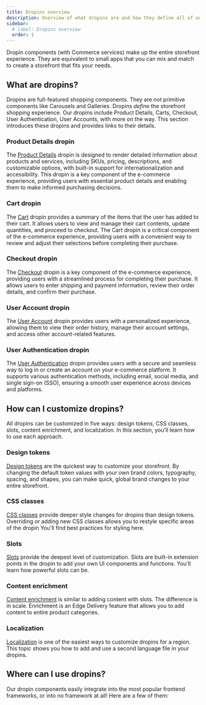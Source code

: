 ```yaml
---
title: Dropins overview
description: Overview of what dropins are and how they define all of our Commerce storefronts.
sidebar:
  # label: Dropins overview
  order: 1
---
```



Dropin components (with Commerce services) make up the entire storefront experience. They are equivalent to small apps that you can mix and match to create a storefront that fits your needs.

## What are dropins?

Dropins are full-featured shopping components. They are not primitive components like Carousels and Galleries. Dropins _define_ the storefront shopping experience. Our dropins include Product Details, Carts, Checkout, User Authentication, User Accounts, with more on the way. This section introduces these dropins and provides links to their details.

### Product Details dropin

The [Product Details](/dropins/product-details/) dropin is designed to render detailed information about products and services, including SKUs, pricing, descriptions, and customizable options, with built-in support for internationalization and accessibility. This dropin is a key component of the e-commerce experience, providing users with essential product details and enabling them to make informed purchasing decisions.

### Cart dropin <Badge text="In Development" variant="danger" size="medium" />

The [Cart](/dropins/cart/) dropin provides a summary of the items that the user has added to their
cart. It allows users to view and manage their cart contents, update quantities, and proceed to
checkout. The Cart dropin is a critical component of the e-commerce experience, providing users with
a convenient way to review and adjust their selections before completing their purchase.

### Checkout dropin <Badge text="In Development" variant="danger" size="medium" />

The [Checkout](/dropins/checkout/) dropin is a key component of the e-commerce experience, providing users with a streamlined process for completing their purchase. It allows users to enter shipping and payment information, review their order details, and confirm their purchase.

### User Account dropin <Badge text="In Development" variant="danger" size="medium" />

The [User Account](/dropins/user-account/) dropin provides users with a personalized experience, allowing them to view their order history, manage their account settings, and access other account-related features.

### User Authentication dropin <Badge text="In Development" variant="danger" size="medium" />

The [User Authentication](/dropins/user-auth/) dropin provides users with a secure and seamless way to log in or create an account on your e-commerce platform. It supports various authentication methods, including email, social media, and single sign-on (SSO), ensuring a smooth user experience across devices and platforms.

## How can I customize dropins?

All dropins can be customized in five ways: design tokens, CSS classes, slots, content enrichment, and localization. In this section, you'll learn how to use each approach.

### Design tokens

[Design tokens](/dropins/customize/design-tokens/) are the quickest way to customize your storefront. By changing the default token values with your own brand colors, typography, spacing, and shapes, you can make quick, global brand changes to your entire storefront.

### CSS classes

[CSS classes](/dropins/customize/style/) provide deeper style changes for dropins than design tokens. Overriding or adding new CSS classes allows you to restyle specific areas of the dropin You'll find best practices for styling here.

### Slots

[Slots](/dropins/customize/slots/) provide the deepest level of customization. Slots are built-in extension points in the dropin to add your own UI components and functions. You'll learn how powerful slots can be.

### Content enrichment

[Content enrichment](/dropins/customize/enrich/) is similar to adding content with slots. The difference is in scale. Enrichment is an Edge Delivery feature that allows you to add content to entire product categories.

### Localization

[Localization](/dropins/customize/localize/) is one of the easiest ways to customize dropins for a region. This topic shows you how to add and use a second language file in your dropins.

## Where can I use dropins?

Our dropin components easily integrate into the most popular frontend frameworks, or into no framework at all! Here are a few of them:

<CardGrid>

<LinkCard
  noborder
  icon="seti:react"
  title="React"
  description="For when you want to use—or already use—the most popular frontend framework for your storefront."
  href=""
/>
<LinkCard
  noborder
  icon="seti:vue"
  title="Vue"
  description="For when you know and love Vue for its simplicity, flexibility and performance."
  href=""
/>
<LinkCard
  noborder
  icon="html"
  title="Vanilla web"
  description="For when HTML, CSS, and JavaScript are all you want."
  href=""
/>
<LinkCard
  noborder
  icon="googledrive"
  title="Edge Delivery Services"
  description="For when you need amazing speed from a performance-first architecture."
  href=""
/>

</CardGrid>
